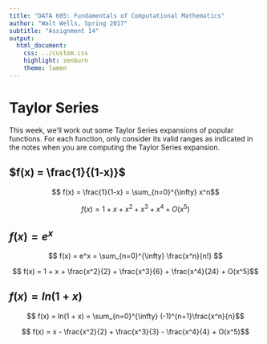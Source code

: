 ```yaml
---
title: "DATA 605: Fundamentals of Computational Mathematics"
author: "Walt Wells, Spring 2017"
subtitle: "Assignment 14"
output:
  html_document:
    css: ../custom.css
    highlight: zenburn
    theme: lumen
---
```

# Taylor Series

This week, we'll work out some Taylor Series expansions of popular functions.  For each function, only consider its valid ranges as indicated in the notes when you are computing the Taylor Series expansion. 

## $f(x) = \frac{1}{(1-x)}$

$$ f(x) = \frac{1}{1-x} = \sum_{n=0}^{\infty} x^n$$

$$ f(x) = 1 + x + x^2 + x^3 + x^4 + O(x^5)$$

## $f(x) = e^x$

$$ f(x) = e^x = \sum_{n=0}^{\infty} \frac{x^n}{n!} $$

$$ f(x) = 1 + x + \frac{x^2}{2} + \frac{x^3}{6} + \frac{x^4}{24} + O(x^5)$$

## $f(x) = ln(1 + x)$

$$ f(x) = ln(1 + x) = \sum_{n=0}^{\infty} (-1)^{n+1}\frac{x^n}{n}$$

$$ f(x) = x - \frac{x^2}{2} + \frac{x^3}{3} - \frac{x^4}{4} + O(x^5)$$